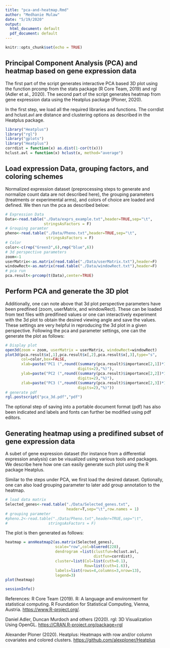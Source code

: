 ```yaml
---
title: "pca-and-heatmap.Rmd"
author: "Medhanie Mulaw"
date: "5/19/2020"
output:
  html_document: default
  pdf_document: default
---
```


```r
knitr::opts_chunk$set(echo = TRUE)
```

## Principal Component Analysis (PCA) and heatmap based on gene expression data

The first part of the script generates interactive PCA based 3D plot using the function prcomp from the stats package (R Core Team, 2019) and rgl (Adler et al., 2020). The second part of the script generates heatmap from gene expression data using the Heatplus package (Ploner, 2020).

In the first step, we load all the required libraries and functions. The corrdist and hclust.avl are distance and clustering options as described in the Heatplus package. 

```r
library("Heatplus")
library("rgl")
library("gplots")
library("Heatplus")
corrdist = function(x) as.dist(1-cor(t(x)))
hclust.avl = function(x) hclust(x, method="average")
```

## Load expression Data, grouping factors, and coloring schemes

Normalized expression dataset (preprocessing steps to generate and normalize count data are not described here), the grouping parameters (treatments or experimental arms), and colors of choice are loaded and defined. We then run the pca as described below:

```r
# Expression Data
Data<-read.table("./Data/exprs_example.txt",header=TRUE,sep="\t",
                 stringsAsFactors = F)
# Grouping paramter
pheno<-read.table("./Data/Pheno.txt",header=TRUE,sep="\t",
                  stringsAsFactors = F)
# Color
color<-c(rep("Green3",6),rep("blue",6))
# 3d perspective parameters
zoom<-1
userMatrix<-as.matrix(read.table("./Data/userMatrix.txt"),header=F)
windowRect<-as.matrix(read.table("./Data/windowRect.txt"),header=F)
# pca run
pca.result<-prcomp(t(Data),center=TRUE)
```

## Perform PCA and generate the 3D plot

Additionally, one can note above that 3d plot perspective parameters have been predfined (zoom, userMatrix, and windowRect). These can be loaded from text files with predifined values or one can interactively experiment with the 3d plot to obtain the desired viewing angle and save the values. These settings are very helpful in reproducing the 3d plot in a given perspective. Following the pca and parameter settings, one can the generate the plot as follows:

```r

# Display plot
open3d(zoom = zoom, userMatrix = userMatrix, windowRect=windowRect)
plot3d(pca.result$x[,1],pca.result$x[,2],pca.result$x[,3],type="s",
       col=color,box=FALSE,
       xlab=paste("PC1 (",round((summary(pca.result)$importance[2,1])*100,
                                digits=2),"%)"),
       ylab=paste("PC2 (",round((summary(pca.result)$importance[2,2])*100,
                                digits=2),"%)"),
       zlab=paste("PC3 (",round((summary(pca.result)$importance[2,3])*100,
                                digits=2),"%)"))
# generate pdf
rgl.postscript("pca_3d.pdf","pdf")
```

The optional step of saving into a portable document format (pdf) has also been indicated and labels and fonts can further be modified using pdf editors.

## Generating heatmap using a predifined subset of gene expression data

A subet of gene expression dataset (for instance from a differential expression analysis) can be visualized using various tools and packages. We describe here how one can easily generate such plot using the R package Heatplus. 

Similar to the steps under PCA, we first load the desired dataset. Optionally, one can also load grouping parameter to later add group annotation to the heatmap.

```r
# load data matrix
Selected_genes<-read.table("./Data/Selected_genes.txt",
                           header=T,sep="\t",row.names = 1)
# grouping parameter
#pheno.2<-read.table("./Data/Pheno.txt",header=TRUE,sep="\t",
#                  stringsAsFactors = F)
```

The plot is then generated as follows:

```r
heatmap = annHeatmap2(as.matrix(Selected_genes), 
                      scale="row",col=bluered(228),
                      dendrogram =list(clustfun=hclust.avl,
                                       distfun=corrdist),
                      cluster=list(Col=list(cuth=0.1),
                                   Row=list(cuth=1.6)),
                      labels=list(rows=4,columns=3,nrow=13),
                      legend=3)
plot(heatmap)
```

```r
sessionInfo()
```

References:
  R Core Team (2019). R: A language and environment for statistical computing.
  R Foundation for Statistical Computing, Vienna, Austria.
  <https://www.R-project.org/>.
  
  Daniel Adler, Duncan Murdoch and others (2020). rgl: 3D Visualization Using
  OpenGL. <https://CRAN.R-project.org/package=rgl>
  
  Alexander Ploner (2020). Heatplus: Heatmaps with row and/or column
  covariates and colored clusters. <https://github.com/alexploner/Heatplus>
